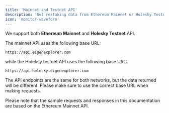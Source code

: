 ```yaml
---
title: 'Mainnet and Testnet API'
description: 'Get restaking data from Ethereum Mainnet or Holesky Testnet'
icon: 'monitor-waveform'
---
```


We support both **Ethereum Mainnet** and **Holesky Testnet** API.

The mainnet API uses the following base URL:

```
https://api.eigenexplorer.com
```

while the Holeksy testnet API uses the following base URL:

```
https://api-holesky.eigenexplorer.com
```

The API endpoints are the same for both networks, but the data returned will be different. Please make sure to use the correct base URL when making requests.

<Note>
    Please note that the sample requests and responses in this documentation are
    based on the Ethereum Mainnet API.
</Note>
